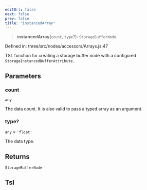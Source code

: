 ```yaml
---
editUrl: false
next: false
prev: false
title: "instancedArray"
---
```


> **instancedArray**(`count`, `type`?): `StorageBufferNode`

Defined in: three/src/nodes/accessors/Arrays.js:47

TSL function for creating a storage buffer node with a configured `StorageInstancedBufferAttribute`.

## Parameters

### count

`any`

The data count. It is also valid to pass a typed array as an argument.

### type?

`any` = `'float'`

The data type.

## Returns

`StorageBufferNode`

## Tsl
